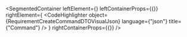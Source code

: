 
<SegmentedContainer
  leftElement={<RequirementCreateCommandDTODesc />}
  leftContainerProps={{}}
  rightElement={
    <CodeHighlighter
      object={RequirementCreateCommandDTOVisualJson}
      language={"json"}
      title={"Command"}
    />
  }
  rightContainerProps={{}}
/>

